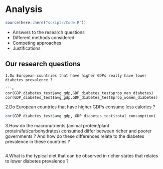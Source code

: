 # Analysis

```r
source(here::here("scripts/Code.R"))
```

* Answers to the research questions
* Different methods considered
* Competing approaches
* Justifications

## Our research questions
```
1.Do European countries that have higher GDPs really have lower diabetes prevalence ?

```r
cor(GDP_diabetes_test$avg_gdp,GDP_diabetes_test$prop_men_diabetes)
cor(GDP_diabetes_test$avg_gdp,GDP_diabetes_test$prop_women_diabetes)
```


2.Do European countries that have higher GDPs consume less calories ?
```r
cor(GDP_diabetes_test$avg_gdp, GDP_diabetes_test$total_consumption)
```


3.How do the macronutrients (animal protein/plant protein/fat/carbohydrates) consumed differ between richer and poorer governments ? And how do these differences relate to the diabetes prevalence in these countries ?
```r

```

4.What is the typical diet that can be observed in richer states that relates to lower diabetes prevalence ?
```r

```

